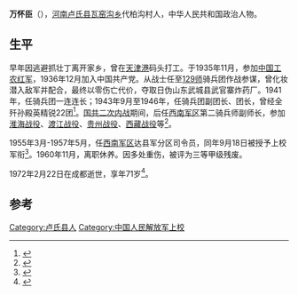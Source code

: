 {{Orphan|time=2016-12-18T05:08:48+00:00}}

{{Infobox officeholder
| name = 万怀臣
| image name = 
| width = 150px
| now = 西南军区达县军分区司令员
| period =
| Sex = 男 
| party = {{CPC}}
| Native place =[[河南|河南]][[卢氏县|卢氏县]][[瓦窑沟乡|瓦窑沟乡]]
| date of birth = 1922年
| date of death = 1972年2月22日
| place of birth =[[河南|河南]][[卢氏县|卢氏县]]
| place of death = [[四川|四川]][[成都市|成都市]]
| educate =
| past = 
}}
'''万怀臣'''（{{bd|1901年||1972年|2月22日}}），[[河南|河南]][[卢氏县|卢氏县]][[瓦窑沟乡|瓦窑沟乡]]代柏沟村人，中华人民共和国政治人物。

==生平==
早年因逃避抓壮丁离开家乡，曾在[[天津港|天津港]]码头打工。于1935年11月，参加[[中国工农红军|中国工农红军]]，1936年12月加入中国共产党。从战士任至[[129师|129师]]骑兵团作战参谋，曾化妆潜入敌军并配合，最终以零伤亡代价，夺取日伪山东武城县武官寨炸药厂。1941年，任骑兵团一连连长；1943年9月至1946年，任骑兵团副团长、团长，曾经全歼孙殿英精锐22团<ref>{{cite book|author1=黄晓峰|title=骑兵团 亲历者口述一二九师铁血骑兵抗战纪实|date=2013年1月|publisher=北京：西苑出版社|isbn=978-7-5151-0303-7|pages=295|accessdate=2015-07-07}}</ref>。[[国共二次内战|国共二次内战]]期间，后任[[西南军区|西南军区]]第二骑兵师副师长，参加[[淮海战役|淮海战役]]、[[渡江战役|渡江战役]]、[[贵州战役|贵州战役]]、[[西藏战役|西藏战役]]等<ref>{{cite book|author1=中国人民政治协商会议河南省三门峡市委员会，学习文史资料委员会编|title=三门峡名人 三门峡文史资料 第十五辑|date=2006年10月|pages=127|accessdate=2015-07-07}}</ref>。

1955年3月-1957年5月，任[[西南军区|西南军区]]达县军分区司令员，同年9月18日被授予上校军衔<ref>{{cite book|author1=达州军分区|title=达州市军事志|date=2007年7月|publisher=北京：解放军出版社|isbn=7-5065-5384-8|pages=113|accessdate=2015-07-07}}</ref>。1960年11月，离职休养。因多处重伤，被评为三等甲级残废。

1972年2月22日在成都逝世，享年71岁<ref>{{cite book|author1=卢氏县地方史志办公室编；李啸东|editor=郭文光，李俊堂执行主编；胡光君副主编|title=卢氏历代闻人|date=2010年3月|publisher=郑州：河南人民出版社|isbn=7-215-04923-9|pages=127|accessdate=2015-07-07}}</ref>。

==参考==
{{reflist}}

[[Category:卢氏县人|Category:卢氏县人]]
[[Category:中国人民解放军上校|Category:中国人民解放军上校]]